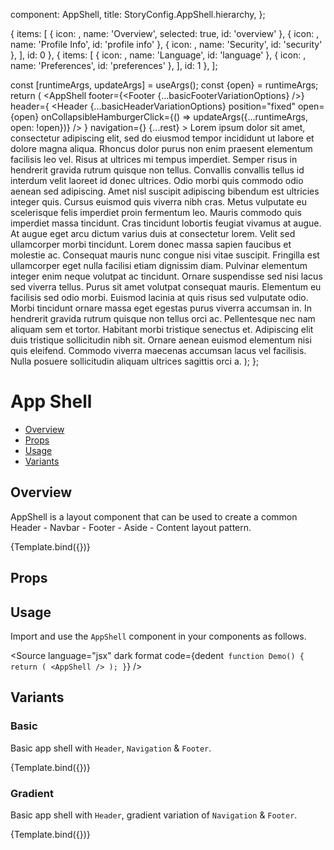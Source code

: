 
  component: AppShell,
  title: StoryConfig.AppShell.hierarchy,
};

<Meta title={meta.title} component={meta.component} />

  {
    items: [
      {
        icon: <HomeFilledIcon />,
        name: 'Overview',
        selected: true,
        id: 'overview'
      },
      {
        icon: <ConsoleUserThickIcon />,
        name: 'Profile Info',
        id: 'profile info'
      },
      {
        icon: <LockIcon />,
        name: 'Security',
        id: 'security'
      },
    ],
    id: 0
  },
  {
    items: [
      {
        icon: <LanguagesIcon />,
        name: 'Language',
        id: 'language'
      },
      {
        icon: <SettingsIcon />,
        name: 'Preferences',
        id: 'preferences'
      },
    ],
    id: 1
  },
];

  const [runtimeArgs, updateArgs] = useArgs();
  const {open} = runtimeArgs;
  return (
    <AppShell
      footer={<Footer {...basicFooterVariationOptions} />}
      header={
        <Header
          {...basicHeaderVariationOptions}
          position="fixed"
          open={open}
          onCollapsibleHamburgerClick={() => updateArgs({...runtimeArgs, open: !open})}
        />
      }
      navigation={<Navbar fill={fill} open={open} items={navbarItems} />}
      {...rest}
    >
      <Typography paragraph>
        Lorem ipsum dolor sit amet, consectetur adipiscing elit, sed do eiusmod tempor incididunt ut labore et dolore
        magna aliqua. Rhoncus dolor purus non enim praesent elementum facilisis leo vel. Risus at ultrices mi tempus
        imperdiet. Semper risus in hendrerit gravida rutrum quisque non tellus. Convallis convallis tellus id interdum
        velit laoreet id donec ultrices. Odio morbi quis commodo odio aenean sed adipiscing. Amet nisl suscipit
        adipiscing bibendum est ultricies integer quis. Cursus euismod quis viverra nibh cras. Metus vulputate eu
        scelerisque felis imperdiet proin fermentum leo. Mauris commodo quis imperdiet massa tincidunt. Cras tincidunt
        lobortis feugiat vivamus at augue. At augue eget arcu dictum varius duis at consectetur lorem. Velit sed
        ullamcorper morbi tincidunt. Lorem donec massa sapien faucibus et molestie ac.
      </Typography>
      <Typography paragraph>
        Consequat mauris nunc congue nisi vitae suscipit. Fringilla est ullamcorper eget nulla facilisi etiam dignissim
        diam. Pulvinar elementum integer enim neque volutpat ac tincidunt. Ornare suspendisse sed nisi lacus sed viverra
        tellus. Purus sit amet volutpat consequat mauris. Elementum eu facilisis sed odio morbi. Euismod lacinia at quis
        risus sed vulputate odio. Morbi tincidunt ornare massa eget egestas purus viverra accumsan in. In hendrerit
        gravida rutrum quisque non tellus orci ac. Pellentesque nec nam aliquam sem et tortor. Habitant morbi tristique
        senectus et. Adipiscing elit duis tristique sollicitudin nibh sit. Ornare aenean euismod elementum nisi quis
        eleifend. Commodo viverra maecenas accumsan lacus vel facilisis. Nulla posuere sollicitudin aliquam ultrices
        sagittis orci a.
      </Typography>
    </AppShell>
  );
};

# App Shell

- [Overview](#overview)
- [Props](#props)
- [Usage](#usage)
- [Variants](#variants)

## Overview

AppShell is a layout component that can be used to create a common Header - Navbar - Footer - Aside - Content layout
pattern.

<Canvas>
  <Story
    name="Overview"
    parameters={{
      docs: {inlineStories: false, iframeHeight: 476},
    }}
  >
    {Template.bind({})}
  </Story>
</Canvas>

## Props

<ArgsTable story="Overview" />

## Usage

Import and use the `AppShell` component in your components as follows.

<Source
  language="jsx"
  dark
  format
  code={dedent`
function Demo() {
  return (
    <AppShell />
  );
}`}
/>

## Variants

### Basic

Basic app shell with `Header`, `Navigation` & `Footer`.

<Canvas>
  <Story
    name="Basic"
    parameters={{
      docs: {inlineStories: false, iframeHeight: 476},
    }}
  >
    {Template.bind({})}
  </Story>
</Canvas>

### Gradient

Basic app shell with `Header`, gradient variation of `Navigation` & `Footer`.

<Canvas>
  <Story
    name="Gradient"
    args={{fill: 'gradient'}}
    parameters={{
      docs: {inlineStories: false, iframeHeight: 476},
    }}
  >
    {Template.bind({})}
  </Story>
</Canvas>
